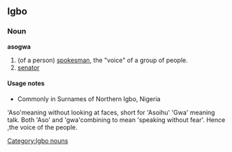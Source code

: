==Igbo==
===Noun===
'''asogwa'''

# (of a person) [[spokesman]], the "voice" of a group of people.
# [[senator]]

====Usage notes====
*Commonly in Surnames of Northern Igbo, Nigeria

[[Category:Igbo nouns]]
'Aso'meaning without looking at faces, short for 'Asoihu'
'Gwa' meaning talk.
Both 'Aso' and 'gwa'combining to mean 'speaking without fear'.
Hence ,the voice of the people.
